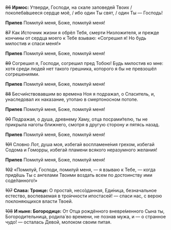 ~~86~~ **Ирмос:** Утверди, Господи, на скале заповедей Твоих / поколеба́вшееся сердце моё, / ибо один Ты свят, / один Ты — Господь!

**Припев** Помилуй меня, Боже, помилуй меня!

~~87~~ Как Источник жизни я обрёл Тебя, смерти Низложителя, и прежде кончины от сердца моего к Тебе взываю: «Согрешил я! Но будь милостив и спаси меня!»

**Припев** Помилуй меня, Боже, помилуй меня!

~~89~~ Согрешил я, Господи, согрешил пред Тобою! Будь милостив ко мне: хотя среди людей нет такого грешника, которого я бы не превзошёл согрешениями.

**Припев** Помилуй меня, Боже, помилуй меня!

~~88~~ Бесчи́нствовавшим во времена Ноя я подражал, о Спаситель, и, унаследовал их наказание, утопаю в смертоносном потопе.

**Припев** Помилуй меня, Боже, помилуй меня!

~~90~~ Подражая, о душа, древнему Хаму, отца посрами́телю, ты не прикрыла наготы ближнего, смотря в другую сторону и пятясь назад.

**Припев** Помилуй меня, Боже, помилуй меня!

~~101~~ Словно Лот, душа моя, избегай воспламене́ния грехом, избегай Содома и Гоморры, избегай пламени всякого неразумного желания!

**Припев** Помилуй меня, Боже, помилуй меня!

~~102~~ «Помилуй, Господи, помилуй меня, — я взываю к Тебе, — когда придёшь Ты с ангелами Твоими воздать всем по достоинству ими соде́ланного!»

~~107~~ **Слава: Троице:** О проста́я, несо́зданная, Еди́ница, безначальное естество, воспеваемая в тро́ичности ипостасей! — спаси нас, с верою поклоняющихся власти Твоей.

~~108~~ **И ныне: Богородице:** От Отца рождённого вневре́менного Сына ты, Богородительница, родила́ во времени, не познав мужа, и — о странное чудо! — осталась Девой, молоком своим питая.
